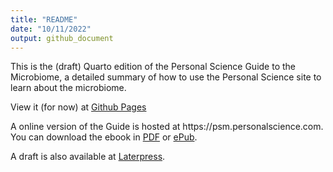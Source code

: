 ```yaml
---
title: "README"
date: "10/11/2022"
output: github_document
---
```



This is the (draft) Quarto edition of the  Personal Science Guide to the Microbiome, a detailed summary of how to use the Personal Science site to learn about the microbiome.

View it (for now) at [Github Pages](https://personalscience.github.io/psm-quarto/)


A online version of the Guide is hosted at https://psm.personalscience.com. You can download the ebook in [PDF](psm.pdf) or [ePub](psm.epub).

A draft is also available at [Laterpress](https://personalscience.laterpress.com/).
